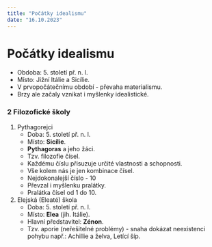 ---
title: "Počátky idealismu"
date: "16.10.2023"
---

# Počátky idealismu
- Obdoba: 5. století př. n. l.
- Místo: Jižní Itálie a Sicílie.
- V prvopočátečnímu období - převaha materialismu.
- Brzy ale začaly vznikat i myšlenky idealistické.

### 2 Filozofické školy
1. Pythagorejci
    - Doba: 5. století př. n. l.
    - Místo: **Sicílie**.
    - **Pythagoras** a jeho žáci.
    - Tzv. filozofie čísel.
    - Každému číslu přisuzuje určité vlastnosti a schopnosti.
    - Vše kolem nás je jen kombinace čísel.
    - Nejdokonalejší číslo - 10
    - Převzal i myšlenku pralátky.
    - Pralátka čísel od 1 do 10.
2. Elejská (Eleaté) škola
    - Doba: 5. století př. n. l.
    - Místo: **Elea** (jih. Itálie).
    - Hlavní představitel: **Zénon**.
    - Tzv. aporie (neřešitelné problémy) - snaha dokázat neexistenci pohybu např.: Achillie a želva, Letící šíp.

        